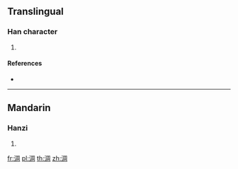 ==Translingual==

===Han character===
{{Han char|rn=85|rad=水|as=08|sn=11|four=37120|canj=EBGR}}

# {{defn|Han|sort=水08}}

====References====
* {{Han ref|kx=0629.180|dkj=17630|dj=1031.120|hdz=31656.020|uh=6DCD|ud=28109|bh=D645|bd=54853}}

----

==Mandarin==

===Hanzi===
{{cmn-hanzi|pin=[[chù]] ([[chu4]]), [[shū]] ([[shu1]]), [[zhōu]] ([[zhou1]])|wg=ch'u<sup>4</sup>, shu<sup>1</sup>, chou<sup>1</sup>}}

# {{defn|lang=cmn|sort=水08}}

[[fr:淍]]
[[pl:淍]]
[[th:淍]]
[[zh:淍]]
